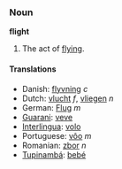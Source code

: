 ===Noun===
'''flight'''
# The act of [[fly]]ing.

====Translations====
*Danish: [[flyvning]] ''c''
*Dutch: [[vlucht]] ''f'', [[vliegen]] ''n''
*German: [[Flug]] ''m''
*[[Guarani]]: [[veve]]
*[[Interlingua]]: [[volo]]
*Portuguese: [[vôo]] ''m''
*Romanian: [[zbor]] ''n''
*[[Tupinambá]]: [[bebé]]